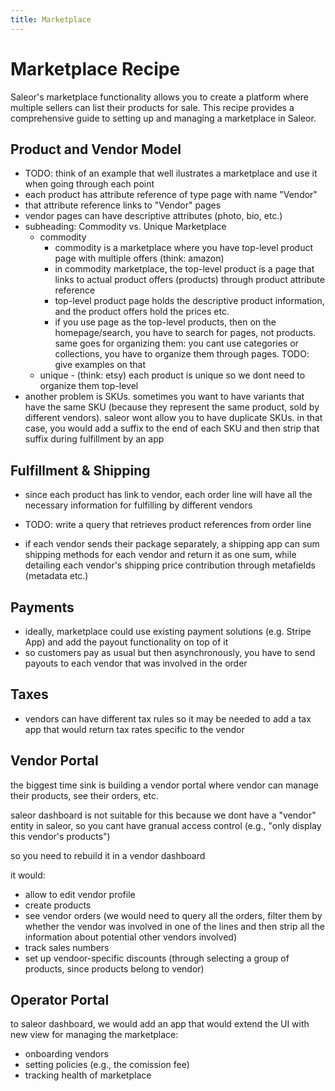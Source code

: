 ```yaml
---
title: Marketplace
---
```



# Marketplace Recipe

Saleor's marketplace functionality allows you to create a platform where multiple sellers can list their products for sale. This recipe provides a comprehensive guide to setting up and managing a marketplace in Saleor.

## Product and Vendor Model

- TODO: think of an example that well ilustrates a marketplace and use it when going through each point
- each product has attribute reference of type page with name "Vendor"
- that attribute reference links to "Vendor" pages
- vendor pages can have descriptive attributes (photo, bio, etc.)
- subheading: Commodity vs. Unique Marketplace
    - commodity
        - commodity is a marketplace where you have top-level product page with multiple offers (think: amazon)
        - in commodity marketplace, the top-level product is a page that links to actual product offers (products) through product attribute reference
        - top-level product page holds the descriptive product information, and the product offers hold the prices etc.
        - if you use page as the top-level products, then on the homepage/search, you have to search for pages, not products. same goes for organizing them: you cant use categories or collections, you have to organize them through pages. TODO: give examples on that
    - unique - (think: etsy) each product is unique so we dont need to organize them top-level
- another problem is SKUs. sometimes you want to have variants that have the same SKU (because they represent the same product, sold by different vendors). saleor wont allow you to have duplicate SKUs. in that case, you would add a suffix to the end of each SKU and then strip that suffix during fulfillment by an app

<RecipeResourceGrid>
    <CompactCard
        name="Modeling Overview"
        description="Learn more about modeling in Saleor."
        link="/developer/modeling"
    />
</RecipeResourceGrid>
    
## Fulfillment & Shipping

- since each product has link to vendor, each order line will have all the necessary information for fulfilling by different vendors
- TODO: write a query that retrieves product references from order line

- if each vendor sends their package separately, a shipping app can sum shipping methods for each vendor and return it as one sum, while detailing each vendor's shipping price contribution through metafields (metadata etc.)

<RecipeResourceGrid>
    <CompactCard
        name="Fulfillment Overview"
        description="Learn more about fulfillment in Saleor."
        link="/developer/order/order-fulfillment"
    />
    <CompactCard
        name="Custom Shipping Recipe"
        description="TODO"
        link="/recipes/custom-shipping"
    />
    
</RecipeResourceGrid>

## Payments

- ideally, marketplace could use existing payment solutions (e.g. Stripe App) and add the payout functionality on top of it
- so customers pay as usual but then asynchronously, you have to send payouts to each vendor that was involved in the order

<RecipeResourceGrid>
    <CompactCard
        name="How to Build a Payment App"
        description="TODO."
        link="developer/extending/apps/building-payment-app"
    />    
</RecipeResourceGrid>

## Taxes

- vendors can have different tax rules so it may be needed to add a tax app that would return tax rates specific to the vendor


<RecipeResourceGrid>
    <CompactCard
        name="Taxes Overview"
        description="TODO."
        link="developer/taxes"
    />    
</RecipeResourceGrid>

## Vendor Portal

the biggest time sink is building a vendor portal where vendor can manage their products, see their orders, etc. 

saleor dashboard is not suitable for this because we dont have a "vendor" entity in saleor, so you cant have granual access control (e.g., "only display this vendor's products")

so you need to rebuild it in a vendor dashboard 

it would:
- allow to edit vendor profile
- create products
- see vendor orders (we would need to query all the orders, filter them by whether the vendor was involved in one of the lines and then strip all the information about potential other vendors involved)
- track sales numbers
- set up vendoor-specific discounts (through selecting a group of products, since products belong to vendor)

## Operator Portal 

to saleor dashboard, we would add an app that would extend the UI with new view for managing the marketplace:
- onboarding vendors
- setting policies (e.g., the comission fee)
- tracking health of marketplace

<RecipeResourceGrid>
    <CompactCard
        name="Extending Dashboard"
        description="TODO."
        link="recipes/extending-dashboard"
    />    
</RecipeResourceGrid>
